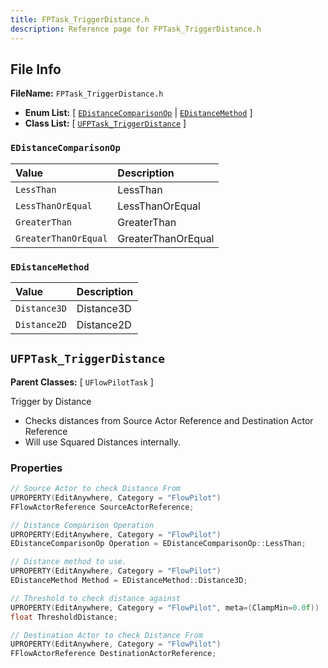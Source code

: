 ```yaml
---
title: FPTask_TriggerDistance.h
description: Reference page for FPTask_TriggerDistance.h
---
```


## File Info

__FileName:__ `FPTask_TriggerDistance.h`
- __Enum List:__ 
[ [`EDistanceComparisonOp`](#edistancecomparisonop) | [`EDistanceMethod`](#edistancemethod) ]
- __Class List:__ 
[ [`UFPTask_TriggerDistance`](#ufptask_triggerdistance) ]


### `EDistanceComparisonOp` 


| Value | Description | 
| :-- | :-- | 
| `LessThan` | LessThan | 
| `LessThanOrEqual` | LessThanOrEqual | 
| `GreaterThan` | GreaterThan | 
| `GreaterThanOrEqual` | GreaterThanOrEqual | 



### `EDistanceMethod` 


| Value | Description | 
| :-- | :-- | 
| `Distance3D` | Distance3D | 
| `Distance2D` | Distance2D | 



## `UFPTask_TriggerDistance` 


__Parent Classes:__
[ `UFlowPilotTask` ]

 
Trigger by Distance 
- Checks distances from Source Actor Reference and Destination Actor Reference 
- Will use Squared Distances internally. 

### Properties

```cpp
// Source Actor to check Distance From 
UPROPERTY(EditAnywhere, Category = "FlowPilot")
FFlowActorReference SourceActorReference;

// Distance Comparison Operation 
UPROPERTY(EditAnywhere, Category = "FlowPilot")
EDistanceComparisonOp Operation = EDistanceComparisonOp::LessThan;

// Distance method to use. 
UPROPERTY(EditAnywhere, Category = "FlowPilot")
EDistanceMethod Method = EDistanceMethod::Distance3D;

// Threshold to check distance against 
UPROPERTY(EditAnywhere, Category = "FlowPilot", meta=(ClampMin=0.0f))
float ThresholdDistance;

// Destination Actor to check Distance From 
UPROPERTY(EditAnywhere, Category = "FlowPilot")
FFlowActorReference DestinationActorReference;

```

